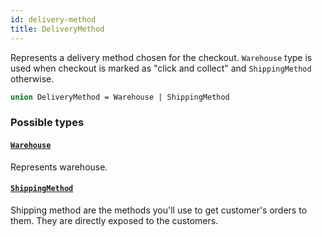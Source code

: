 ```yaml
---
id: delivery-method
title: DeliveryMethod
---
```


Represents a delivery method chosen for the checkout. `Warehouse` type is used when checkout is marked as "click and collect" and `ShippingMethod` otherwise.

```graphql
union DeliveryMethod = Warehouse | ShippingMethod
```

### Possible types

#### [`Warehouse`](/developer/api-reference/objects/warehouse)

Represents warehouse.

#### [`ShippingMethod`](/developer/api-reference/objects/shipping-method)

Shipping method are the methods you'll use to get customer's orders to them. They are directly exposed to the customers.
